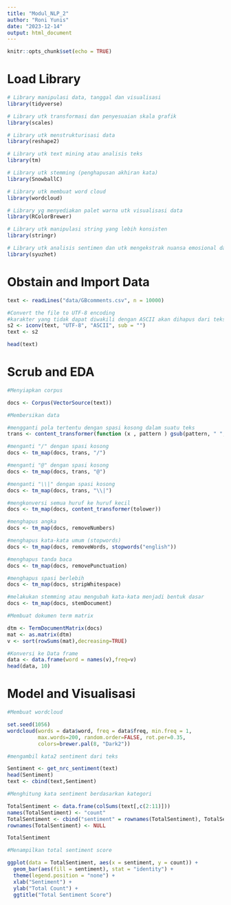 ---
title: "Modul_NLP_2"
author: "Roni Yunis"
date: "2023-12-14"
output: html_document
---

```{r setup, include=FALSE}
knitr::opts_chunk$set(echo = TRUE)
```

# Load Library
```{r}
# Library manipulasi data, tanggal dan visualisasi
library(tidyverse)

# Library utk transformasi dan penyesuaian skala grafik
library(scales)

# Library utk menstrukturisasi data
library(reshape2)

# Library utk text mining atau analisis teks
library(tm)

# Library utk stemming (penghapusan akhiran kata)
library(SnowballC)

# Library utk membuat word cloud
library(wordcloud)

# Library yg menyediakan palet warna utk visualisasi data
library(RColorBrewer)

# Library utk manipulasi string yang lebih konsisten
library(stringr)

# Library utk analisis sentimen dan utk mengekstrak nuansa emosional dari teks
library(syuzhet) 

```

# Obstain and Import Data
```{r}
text <- readLines("data/GBcomments.csv", n = 10000)

#Convert the file to UTF-8 encoding 
#karakter yang tidak dapat diwakili dengan ASCII akan dihapus dari teks
s2 <- iconv(text, "UTF-8", "ASCII", sub = "")
text <- s2

head(text)
```
# Scrub and EDA
```{r}
#Menyiapkan corpus

docs <- Corpus(VectorSource(text))
```

```{r}
#Membersikan data

#mengganti pola tertentu dengan spasi kosong dalam suatu teks
trans <- content_transformer(function (x , pattern ) gsub(pattern, " ", x))

#menganti "/" dengan spasi kosong
docs <- tm_map(docs, trans, "/")

#menganti "@" dengan spasi kosong
docs <- tm_map(docs, trans, "@")

#menganti "\\|" dengan spasi kosong
docs <- tm_map(docs, trans, "\\|")

#mengkonversi semua huruf ke huruf kecil
docs <- tm_map(docs, content_transformer(tolower))

#menghapus angka
docs <- tm_map(docs, removeNumbers)

#menghapus kata-kata umum (stopwords)
docs <- tm_map(docs, removeWords, stopwords("english"))

#menghapus tanda baca
docs <- tm_map(docs, removePunctuation)

#menghapus spasi berlebih
docs <- tm_map(docs, stripWhitespace)

#melakukan stemming atau mengubah kata-kata menjadi bentuk dasar
docs <- tm_map(docs, stemDocument)
```

```{r}
#Membuat dokumen term matrix

dtm <- TermDocumentMatrix(docs)
mat <- as.matrix(dtm)
v <- sort(rowSums(mat),decreasing=TRUE)

```

```{r}
#Konversi ke Data frame
data <- data.frame(word = names(v),freq=v)
head(data, 10)
```

# Model and Visualisasi
```{r}
#Membuat wordcloud

set.seed(1056)
wordcloud(words = data$word, freq = data$freq, min.freq = 1,
          max.words=200, random.order=FALSE, rot.per=0.35,
          colors=brewer.pal(8, "Dark2"))
```
```{r}
#mengambil kata2 sentiment dari teks

Sentiment <- get_nrc_sentiment(text)
head(Sentiment)
text <- cbind(text,Sentiment)
```

```{r}
#Menghitung kata sentiment berdasarkan kategori

TotalSentiment <- data.frame(colSums(text[,c(2:11)]))
names(TotalSentiment) <- "count"
TotalSentiment <- cbind("sentiment" = rownames(TotalSentiment), TotalSentiment)
rownames(TotalSentiment) <- NULL

TotalSentiment

```
```{r}
#Menampilkan total sentiment score

ggplot(data = TotalSentiment, aes(x = sentiment, y = count)) +
  geom_bar(aes(fill = sentiment), stat = "identity") +
  theme(legend.position = "none") +
  xlab("Sentiment") + 
  ylab("Total Count") + 
  ggtitle("Total Sentiment Score") 
  
```

